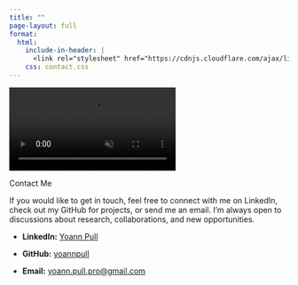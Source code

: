```yaml
---
title: ""
page-layout: full
format:
  html:
    include-in-header: |
      <link rel="stylesheet" href="https://cdnjs.cloudflare.com/ajax/libs/font-awesome/5.15.4/css/all.min.css">
    css: contact.css
---
```


<div class="video-background">
  <video autoplay muted loop>
    <source src="../local-video4.mp4" type="video/mp4">
    Your browser does not support the video tag.
  </video>
</div>

<p class="center-text">Contact Me</p>

If you would like to get in touch, feel free to connect with me on LinkedIn, check out my GitHub for projects, 
  or send me an email. I’m always open to discussions about research, collaborations, and new opportunities.
  
- **LinkedIn:** [Yoann Pull](https://www.linkedin.com/in/yoann-pull/)

- **GitHub:** [yoannpull](https://github.com/YoannPull)

- **Email:** [yoann.pull.pro@gmail.com](mailto:yoann.pull.pro@gmail.com)
